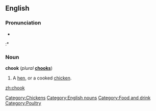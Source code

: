 ==English==

===Pronunciation===
* {{IPA|/tʃʊk/}}
:* {{rhymes|ʊk}}

===Noun===
'''chook''' (''plural'' '''[[chooks]]''')

# {{Australian slang}} A [[hen]], or a cooked [[chicken]].

[[Category:Chickens]]
[[Category:English nouns]]
[[Category:Food and drink]]
[[Category:Poultry]]

[[zh:chook]]